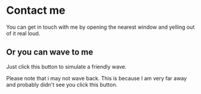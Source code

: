 
# Contact me 

You can get in touch with me by opening the nearest window and yelling out of it real loud.

## Or you can wave to me

Just click this button to simulate a friendly wave.

<Wave />

Please note that i may not wave back. This is because I am very far away and probably didn't see you click this button.
